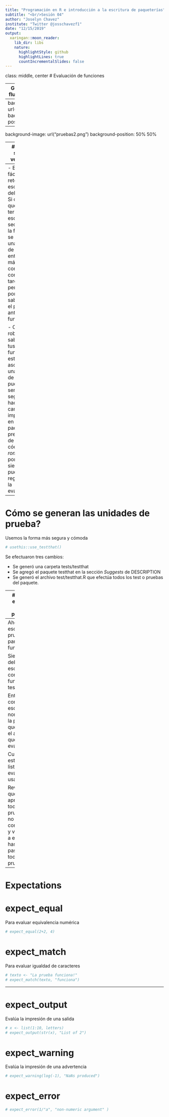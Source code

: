 ```yaml
---
title: "Programación en R e introducción a la escritura de paqueterías"
subtitle: "<br/>Sesión 04"
author: "Joselyn Chavez"
institute: "Twitter @josschavezf1"
date: "12/15/2019"
output:
  xaringan::moon_reader:
    lib_dir: libs
    nature:
      highlightStyle: github
      highlightLines: true
      countIncrementalSlides: false
---
```


class: middle, center
# Evaluación de funciones

---
Generalmente, el flujo de trabajo es:

- Escribir una función
- Cargar la función con devtools::load_all()
- Experimentar en la consola para ver si funciona
- Repetir el proceso con cada función
---
background-image: url("pruebas1.png")
background-position: 50% 50%
---
background-image: url("pruebas2.png")
background-position: 50% 50%

---
# Cuáles son las ventajas?

- Menos errores: Si ya sabemos cómo se debe comportar la función, entonces tendrás menos _bugs_ o errores. En cierta forma se está describiendo el comportamiento deseado de tu función en dos secciones: el código y las unidades de prueba, de manera que una se puede contrastar con la otra.

- Mejor estructura en el código. El código que es fácil de probar suele tener mejor estructura. Esto es porque cuando cambias el código complicado y confuso por secciones individuales y seriadas, el código se vuelve fácil de probar y de entender. Esto también reduce la duplicación de código.
---
- Es más fácil retomar la escritura del código. Si cada vez que terminas de escribir una sección de la función se diseña una unidad de prueba, entonces es más fácil continuar con las tareas pendientes, porque ya sabes que el paso anterior funciona.

- Código robusto. Si sabes que tus funciones están asociadas a una unidad de prueba, puedes sentirte seguro al hacer cambios importantes en el paquete sin preocuparte de que el código se _rompa_ porque siempre puedes regresar a la evaluación.

---
# Cómo se generan las unidades de prueba?

Usemos la forma más segura y cómoda
```r
# usethis::use_testthat()
```

Se efectuaron tres cambios:

- Se generó una carpeta tests/testthat
- Se agregó el paquete testthat en la sección _Suggests_ de DESCRIPTION
- Se generó el archivo test/testthat.R que efectúa todos los test o pruebas del paquete.

---
# Cómo escribir una prueba? 

Se genera un archivo de prueba por función que se va a guardar en el carpeta testthat. Para abrirlo ejecutamos el siguiente comando mientras tenemos abierto el script de la función.
```r
# usethis::use_test()
```

Noten que el archivo que se generó comienza con test-(nombre de la función).R

---
Ahora escribamos pruebas para la función

Siempre deben escribirse con la función test_that( ).

Entre comillas se escribe el nombre de la prueba, que detalla el aspecto que se está evaluando.

Cuando estemos listos para evaluar usamos:
```r
# devtools::test()
```

Revisamos que hayan aprobado todas las pruebas, si no es así, corregimos y volvemos a evaluar hasta que pasen todas la pruebas.

---
# Expectations

# expect_equal
Para evaluar equivalencia numérica
```r
# expect_equal(2+2, 4)
```

# expect_match
Para evaluar igualdad de caracteres
```r
# texto <- "La prueba funciona!"
# expect_match(texto, "funciona")
```
---
# expect_output
Evalúa la impresión de una salida
```r
# x <- list(1:10, letters)
# expect_output(str(x), "List of 2")
```

# expect_warning
Evalúa la impresión de una advertencia
```r
# expect_warning(log(-1), "NaNs produced")
```

# expect_error
```r
# expect_error(1/"a", "non-numeric argument" )
```
